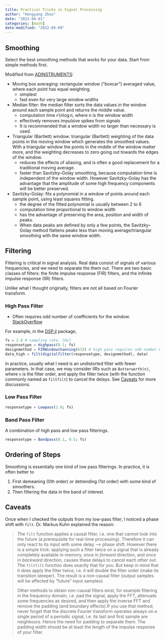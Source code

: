 ```yaml
---
title: Practical Tricks in Signal Processing
author: "Hongyang Zhou"
date: "2022-04-01"
categories: [math]
date-modified: "2022-04-09"
---
```



## Smoothing

Select the best smoothing methods that works for your data. Start from simple methods first.

Modified from [ADINSTRUMENTS](https://www.adinstruments.com/support/knowledge-base/what-are-advantages-and-disadvantages-various-smoothing-functions-available):

- Moving box averaging: rectangular window ("boxcar") averaged value, where each point has equal weighting.
  - simplest
  - fast even for very large window widths
- Median filter: the median filter sorts the data values in the window around each sample point and returns the middle value.
  - computation time $\mathcal{O}(n\log{}n$, where n is the window width
  - effectively removes impulsive spikes from signals
  - It is recommended that a window width no larger than necessary is used.
- Triangular (Bartlett) window: triangular (Bartlett) weighting of the data points in the moving window which generates the smoothed values. With a triangular window the points in the middle of the window matter more, and the weighting decreases to zero going out towards the edges of the window.
  - reduces the effects of aliasing, and is often a good replacement for a traditional moving average.
  - faster than Savitzky–Golay smoothing, because computation time is independent of the window width. However Savitzky–Golay has the advantage that the amplitude of some high frequency components will be better preserved.
- Savitzky-Golay: fits a polynomial in a window of points around each sample point, using least squares fitting.
  - the degree of the fitted polynomial is usually between 2 to 6
  - computation time proportional to window width
  - has the advantage of preserving the area, position and width of peaks.
  - When data peaks are defined by only a few points, the Savitzky–Golay method flattens peaks less than moving average/triangular smoothing with the same window width. 

## Filtering

Filtering is critical in signal analysis. Real data consist of signals of various frequencies, and we need to separate the them out. There are two basic classes of filters: the finite impulse response (FIR) filters, and the infinite impulse response (IIR) filters.

Unlike what I thought originally, filters are not all based on Fourier transform.

### High Pass Filter

- Often requires odd number of coefficients for the window. [StackOverflow](https://dsp.stackexchange.com/questions/18413/why-the-number-of-filter-coefficients-in-fir-filter-has-to-be-an-odd-number)

For example, in the [DSP.jl](https://docs.juliadsp.org/latest/contents/) package,

```julia
fs = 2.0 # sampling rate, [Hz]
responsetype = Highpass(0.1; fs)
designmethod = FIRWindow(hanning(63)) # high pass requires odd number FIR coeffcients
data_high = filt(digitalfilter(responsetype, designmethod), data)
```

In practice, usually what I need is an undistorted filter with fewer parameters. In that case, we may consider IIRs such as `Butterworth(n)`, where `n` is the filter order, and apply the filter twice (with the function commonly named as `filtfilt`) to cancel the delays. See [Caveats](#caveats) for more discussions.

### Low Pass Filter

```julia
responsetype = Lowpass(1.0; fs)
```

### Band Pass Filter

A combination of high pass and low pass filterings.

```julia
responsetype = Bandpass(0.1, 0.5; fs)
```

## Ordering of Steps

Smoothing is essentially one kind of low pass filterings. In practice, it is often better to

1. First demeaning (0th order) or detrending (1st order) with some kind of smoothers.
2. Then filtering the data in the band of interest.

## Caveats

Once when I checked the outputs from my low-pass filter, I noticed a phase shift with `filt`. Dr. Markus Kuhn explained the reason:

> The `filt` function applies a causal filter, i.e. one that cannot look into the future (a prerequisite for real-time processing). Therefore it can only react to its input with some delay --> phase shift. However there is a simple trick: applying such a filter twice on a signal that is already completely available in memory, once in _forward_ direction, and once in _backward_ direction, causes these delays to cancel each other out. The `filtfilt` function does exactly that for you. But keep in mind that it does apply the filter twice, i.e. it will double the filter order (make its transition steeper). The result is a non-causal filter (output samples will be affected by “future” input samples).
> 
> Other methods to obtain non-causal filters exist, for example filtering in the frequency domain, i.e. pad the signal, apply the FFT, attenuate some frequencies as desired, and then apply the inverse FFT and remove the padding (and boundary effects).If you use that method, never forget that the discrete Fourier transform operates always on a single period of a periodic signal, i.e. its last and first sample are neighbours. Hence the need for padding to separate them. The padding width should be at least the length of the impulse response of your filter.